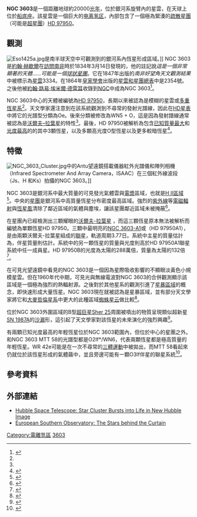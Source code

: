 {{Infobox nebula
 |name          = NGC 3603
 |image         = [[File:Stellar_nursery_NGC_3603.jpg|300px]]
 |caption       = NGC 3603的可見光與近紅外線影像
 |credit        =
 |type          = 分子雲
 |type2         = [[电离氢区|电离氢区]]
 |epoch         = [[J2000|J2000]]
 |subtype       =
 |class         =
 |ra            = {{RA|11|15|23}}<ref name=kharchenko2013>{{cite journal|bibcode=2013A&A...558A..53K|title=Global survey of star clusters in the Milky Way. II. The catalogue of basic parameters|journal=Astronomy & Astrophysics|volume=558|pages=A53|author1=Kharchenko|first1=N. V.|last2=Piskunov|first2=A. E.|last3=Schilbach|first3=E.|last4=Röser|first4=S.|last5=Scholz|first5=R.-D.|year=2013|doi=10.1051/0004-6361/201322302|arxiv = 1308.5822 }}</ref>
 |dec           = {{DEC|-61|15|00}}<ref name=kharchenko2013/>
 |dist_ly       =
 |dist_pc       = 6,900<ref name=pang2013>{{cite journal|bibcode=2013ApJ...764...73P|title=On the Origin of Mass Segregation in NGC 3603|journal=The Astrophysical Journal|volume=764|pages=73|author1=Pang|first1=Xiaoying|last2=Grebel|first2=Eva K.|last3=Allison|first3=Richard J.|last4=Goodwin|first4=Simon P.|last5=Altmann|first5=Martin|last6=Harbeck|first6=Daniel|last7=Moffat|first7=Anthony F. J.|last8=Drissen|first8=Laurent|year=2013|doi=10.1088/0004-637X/764/1/73|arxiv = 1212.4566 }}</ref>
 |dist_z        =
 |appmag_v      = 9.1<ref name=ngc>{{cite journal|bibcode=1988cngc.book.....S|title=The complete new general catalogue and index catalogues of nebulae and star clusters by J. L. E. Dreyer|journal=Cambridge: Sky Publishing Corporation and Cambridge University Press|author1=Sinnott|first1=Roger W.|year=1988}}</ref>
 |appdia        = 12.0'<ref name=ngc/>
 |size_v        =
 |constellation = [[船底座|船底座]]
 |radius_ly     =
 |radius_pc     =
 |dimensions    =
 |absmag_v      =
 |notes         = 中心區域是年輕的星團[[HD_97950|HD 97950]] <ref name="simbad">{{cite web
  | title=SIMBAD Astronomical Database
  | work=Results for NGC 3603
  | url=http://simbad.u-strasbg.fr/simbad/sim-id?Ident=NGC+3603
  | accessdate=2006-11-28
  | archive-date=2013-08-17
  | archive-url=https://web.archive.org/web/20130817023843/http://simbad.u-strasbg.fr/simbad/sim-id?Ident=NGC+3603
  | dead-url=no
  }}</ref>
 |names         = [[古姆星表|Gum]] 38b
}}

'''NGC 3603'''是一個距離地球約20000[[光年|光年]]，位於銀河系旋臂內的星雲，在天球上位於[[船底座|船底座]]。該星雲是一個巨大的[[电离氢区|电离氢区]]，內部包含了一個極為緊湊的[[疏散星團|疏散星團]]（可能是[[超星團|超星團]]）[[HD_97950|HD 97950]]。

== 觀測 ==
[[File:Eso1425a.jpg|thumb]]是南半球天空中可觀測到的銀河系內恆星形成區域。]]
NGC 3603是[[約翰·赫歇爾|約翰·赫歇爾]]在[[約翰·赫歇爾#南非之旅|訪問南非]]時於1834年3月14日發現的，他的註記說''這是一個非常顯著的天體……可能是一個[[球狀星團|球狀星團]]''。它在1847年出版的''南非好望角天文觀測結果''中被標示為[[星雲|星雲]]3334。在1864年[[皇家學會|皇家學會]]出版的[[星雲和星團總表|星雲和星團總表]]中是2354號。之後他被[[約翰·路易·埃米爾·德雷耳|約翰·路易·埃米爾·德雷耳]]收錄到[[星雲和星團新總表|NGC]]中成為NGC 3603<ref name=sher1965>{{cite journal
  |last=Sher |first=D.
  |title=The Curious History of NGC 3603
  |url=https://archive.org/details/sim_journal-of-the-royal-astronomical-society-of-canada_1965-04_59_2/page/67 |journal=Journal of the Royal Astronomical Society of Canada
  |volume=59 |pages=67–70 |year=1965
  |bibcode=1965JRASC..59...67S}}</ref>。

NGC 3603中心的天體被編號為[[HD_97950|HD 97950]]，長期以來被認為是模糊的星雲或[[恆星系統|多重恆星系]]<ref name=sher1965/>。天文學家還注意到在該系統觀測到不尋常的發射光譜線，因此在[[HD星表|HD星表]]中將它的光譜型分類為Oe。後來分類被修改為WN5 + O，這是因為發射譜線通常被認為是[[沃爾夫–拉葉星|沃爾夫–拉葉星]]的特性<ref name=sher1965/>。最後，HD 97950被解析為包含[[巨大質量恆星列表|已知質量最大]]和[[恆星光度列表|光度最高]]的的其中3顆恆星，以及多顆高光度O型恆星以及更多較暗恆星<ref name=harayama2008>{{cite journal|bibcode=2008ApJ...675.1319H|title=The Initial Mass Function of the Massive Star-forming Region NGC 3603 from Near-Infrared Adaptive Optics Observations|journal=The Astrophysical Journal|volume=675|issue=2|pages=1319|author1=Harayama|first1=Y.|last2=Eisenhauer|first2=F.|last3=Martins|first3=F.|year=2008|doi=10.1086/524650|arxiv = 0710.2882 }}</ref>。

==特徵==
[[File:NGC_3603_Cluster.jpg|thumb]]中的Antu望遠鏡搭載儀器紅外光譜儀和陣列相機（Infrared Spectrometer And Array Camera，ISAAC）在三個紅外線波段（Js、H 和Ks）拍攝的NGC 3603。]]

NGC 3603是銀河系中最大質量的可見發光氣體雲與[[電漿|電漿]]區域，也就是[[电离氢区|H II區域]] <ref>{{cite journal|bibcode=1999Msngr..98...46B|title=VLT/ISAAC and HST/WFPC2 observations of NGC 3603|journal=The Messenger|volume=98|pages=46|author1=Brandl|first1=B.|last2=Brandner|first2=W.|last3=Grebel|first3=E. K.|last4=Zinnecker|first4=H.|year=1999}}</ref>。中央的[[星團|星團]]是銀河系中高質量恆星分布密度最高區域。強烈的[[紫外線|紫外線]]等[[電磁輻射|電磁輻射]]與[[恆星風|恆星風]]清除了鄰近區域的氣體與塵埃，讓該星團鄰近區域未被掩蔽<ref name=drissen1995>{{cite journal|bibcode=1995AJ....110.2235D|title=The Dense Galactic Starburst NGC 3603. I. HST/FOS Spectroscopy of Individual Stars in the Core and the source of Ionization and Kinetic Energy|journal=Astronomical Journal |volume=110|pages=2235|author1=Drissen|first1=Laurent|last2=Moffat|first2=Anthony F. J.|last3=Walborn|first3=Nolan R.|last4=Shara|first4=Michael M.|year=1995|doi=10.1086/117684}}</ref>。

在星團內已經檢測出三顆耀眼的[[沃爾夫-拉葉星|沃爾夫-拉葉星]] ，而這三顆恆星原本無法被解析而編號為單顆恆星HD 97950。三顆中最明亮的[[NGC_3603-A1|NGC 3603-A1]]或（HD 97950A1），是由兩顆沃爾夫-拉葉星組成的[[聯星|聯星]]，軌道周期3.77日。系統中主星的質量估計為{{Solar mass|120}}，伴星質量則估計{{Solar mass|92}}。系統中的另一顆恆星{{link-en|NGC 3603-B| NGC 3603-B|HD 97950B}}的質量與光度則高於HD 97950A1聯星系統中任一成員星。HD 97950B的光度為太陽的288萬倍，質量為太陽的132倍<ref name=crowther>{{Cite journal |last1=Crowther |first1=P. A. |last2=Schnurr |first2=O. |last3=Hirschi |first3=R. |last4=Yusof |first4=N. |last5=Parker |first5=R. J. |last6=Goodwin |first6=S. P. |last7=Kassim |first7=H. A.  |year=2010 |title=The R136 star cluster hosts several stars whose individual masses greatly exceed the accepted 150 M<sub>⊙</sub> stellar mass limit |journal=Monthly Notices of the Royal Astronomical Society|volume=408 |issue=2 |pages=731 |arxiv=1007.3284 |bibcode=2010MNRAS.408..731C |doi=10.1111/j.1365-2966.2010.17167.x}}</ref>。

在可見光望遠鏡中看見的NGC 3603是一個因為星際吸收影響的不顯眼淡黃色小規模星雲。但在1960年代中期，可見光與無線電波對NGC 3603的合併觀測顯示該區域是一個極為強烈的熱輻射源。之後對於其他星系的觀測引進了[[星暴|星暴區域]]的概念，即快速形成大量恆星。NGC 3603現在就被認為是星暴區域，並有部分天文學家將它和[[大麥哲倫星系|大麥哲倫星系]]中更大的此種區域[[蜘蛛星云|蜘蛛星云]]做比較<ref name=MTT>{{cite journal|bibcode=1989A&A...213...89M|title=The galactic giant H II region NGC 3603|url=https://archive.org/details/sim_astronomy-and-astrophysics_1989-04_213_1-2/page/89|journal=Astronomy and Astrophysics|volume=213|pages=89|author1=Melnick|first1=J.|last2=Tapia|first2=M.|last3=Terlevich|first3=R.|year=1989}}</ref>。

位於NGC 3603外圍區域的B型[[超巨星|超巨星]][[Sher_25|Sher 25]]周圍被噴出的物質呈現類似超新星[[SN_1987A|SN 1987A]]的[[沙漏|沙漏]]形，這引起了天文學家對該恆星的未來演化的強烈興趣<ref name=hendry2008>{{cite journal|doi=10.1111/j.1365-2966.2008.13347.x|title=The blue supergiant Sher 25 and its intriguing hourglass nebula|journal=Monthly Notices of the Royal Astronomical Society|volume=388|issue=3|pages=1127|year=2008|last1=Hendry|first1=M. A.|last2=Smartt|first2=S. J.|last3=Skillman|first3=E. D.|last4=Evans|first4=C. J.|last5=Trundle|first5=C.|last6=Lennon|first6=D. J.|last7=Crowther|first7=P. A.|last8=Hunter|first8=I.|bibcode=2008MNRAS.388.1127H|arxiv = 0803.4262 }}</ref>。

有兩顆已知光度最高的年輕恆星位於NGC 3603範圍內，但位於中心的星團之外。{{link-en|WR 42e| WR 42e}}和NGC 3603 MTT 58的光譜型都是O2If*/WN6，代表兩顆恆星都是極高質量的年輕恆星。WR 42e可能是在一次不尋常的[[三体问题|三體運動]]中被拋出，而MTT 58看起來仍就位於該恆星形成的氣體繭中，並且旁邊可能有一顆O3If伴星的聯星系統<ref name=roman2013>{{cite journal|bibcode=2013MNRAS.433..712R|title=An O2 If*/WN6 star caught in the act in a compact H II region in the starburst cluster NGC 3603|journal=Monthly Notices of the Royal Astronomical Society|volume=433|pages=712|author1=Roman-Lopes|first1=A.|year=2013|doi=10.1093/mnras/stt762|arxiv = 1305.0851 }}</ref>。

== 參考資料 ==
{{Reflist}}

== 外部連結 ==
{{commons category}}
*[http://hubblesite.org/newscenter/archive/releases/2007/34/ Hubble Space Telescope: Star Cluster Bursts into Life in New Hubble Image]{{Wayback|url=http://hubblesite.org/newscenter/archive/releases/2007/34/ |date=20110316041415 }}
*[http://www.eso.org/public/news/eso1005/ European Southern Observatory: The Stars behind the Curtain]{{Wayback|url=http://www.eso.org/public/news/eso1005/ |date=20101227114311 }}

{{Catalogs|NGC=3603}}
{{RCW}}

{{DEFAULTSORT:Ngc 3603}}
[[Category:電離氫區|Category:電離氫區]]
[[Category:船底座NGC天體|3603]]